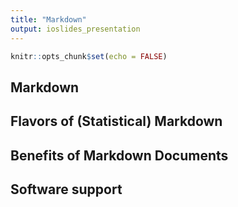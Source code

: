 ```yaml
---
title: "Markdown"
output: ioslides_presentation
---
```


```r
knitr::opts_chunk$set(echo = FALSE)
```

## Markdown

## Flavors of (Statistical) Markdown

## Benefits of Markdown Documents

## Software support